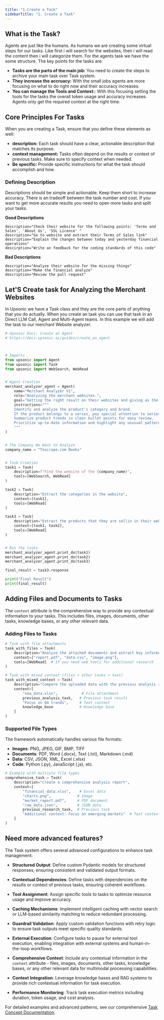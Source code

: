 ```yaml
---
title: "1.Create a Task"
sidebarTitle: "1. Create a Task"
---
```



## What is the Task?
Agents are just like the humans. As humans we are creating some virtual steps for our tasks. Like first i will search for the websites, then i will read the content then i will categorize them. For the agents task we have the some structure. The key points for the tasks are:

- **Tasks are the parts of the main job:** You need to create the steps to archive your main task over Task system.
- **They increase the accruacy:** With the small jobs agents are more focusing on what to do right now and their accuracy increases.
- **You can manage the Tools and Context:**: With this focusing setting the tools for the tasks the overall token usage and accuracy increases. Agents only get the required context at the right time.



## Core Principles For Tasks

When you are creating a Task, ensure that you define these elements as well:
- **description:** Each task should have a clear, actionable description that matches its purpose.
- **context management:** Tasks often depend on the results or context of previous tasks. Make sure to specify context when needed.
- **Be specific:** Provide specific instructions for what the task should accomplish and how.

### Defining Description
Descriptions should be simple and actionable. Keep them short to increase accuracy. There is an tradeoff between the task number and cost. If you want to get more accurate results you need to open more tasks and split your tasks. 

**Good Descriptions**
```
description="Check their website for the following points: 'Terms and Sales', 'About Us', 'SSL Licence' "
description="Go to website and extract their Terms of Sales link"
description="Explain the changes between today and yesterday financial operations"
descirption="Write an feedback for the coding standards of this code"
```

**Bad Descriptions**
```
description="Analyze their website for the missing things"
description="Make the financial analyze"
description="Review the pull request"
```


## Let'S Create task for Analyzing the Merchant Websites

In Upsonic we have a Task class and they are the core parts of anything that you do actually. When you create an task you can use that task in an Direct LLM Call, Agent and Multi-Agent teams. In this example we will add the task to our merchant Website analyzer.



```python
# Upsonic Docs: Create an Agent
# https://docs.upsonic.ai/guides/create_an_agent



# Imports
from upsonic import Agent
from upsonic import Task
from upsonic import WebSearch, WebRead


# Agent Creation
merchant_analyzer_agent = Agent(
    name="Merchant Analyzer V1",
    role="Analyzing the merchant websites.",
    goal="Getting the right result on their websites and giving as the user requested format",
    instructions="""
    Identify and analyze the product's category and brand.
    If the product belongs to a series, pay special attention to series details and related products.
    Summarize product trends in clear bullet points for easy review.
    Prioritize up-to-date information and highlight any unusual patterns or outliers.
    """
)


# The Company We Want to Analyze
company_name = "Toscrape.com Books"


# Task Creation
task1 = Task(
    description=f"Find the website of the {company_name}",
    tools=[WebSearch, WebRead]    
)

task2 = Task(
    description="Extract the categories in the website", 
    context=[task1],
    tools=[WebRead]
)

task3 = Task(
    description="Extract the products that they are sellin in their websites by the categories", 
    context=[task1, task2],
    tools=[WebRead]
)


# Run the tasks
merchant_analyzer_agent.print_do(task1)
merchant_analyzer_agent.print_do(task2)
merchant_analyzer_agent.print_do(task3)

final_result = task3.response

print("Final Result")
print(final_result)

```

## Adding Files and Documents to Tasks

The `context` attribute is the comprehensive way to provide any contextual information to your tasks. This includes files, images, documents, other tasks, knowledge bases, or any other relevant data.

### Adding Files to Tasks

```python
# Task with file attachments
task_with_files = Task(
    description="Analyze the attached documents and extract key information",
    context=["report.pdf", "data.csv", "image.png"],
    tools=[WebRead]  # If you need web tools for additional research
)

# Task with mixed context (files + other tasks + text)
task_with_mixed_context = Task(
    description="Compare the uploaded data with the previous analysis results",
    context=[
        "new_data.xlsx",           # File attachment
        previous_analysis_task,   # Previous task result
        "Focus on Q4 trends",     # Text context
        knowledge_base            # Knowledge base
    ]
)
```

### Supported File Types

The framework automatically handles various file formats:

- **Images**: PNG, JPEG, GIF, BMP, TIFF
- **Documents**: PDF, Word (.docx), Text (.txt), Markdown (.md)
- **Data**: CSV, JSON, XML, Excel (.xlsx)
- **Code**: Python (.py), JavaScript (.js), etc.

```python
# Example with multiple file types
comprehensive_task = Task(
    description="Create a comprehensive analysis report",
    context=[
        "financial_data.xlsx",    # Excel data
        "charts.png",            # Image
        "market_report.pdf",     # PDF document
        "raw_data.json",         # JSON data
        previous_research_task,  # Previous task
        "Additional context: Focus on emerging markets"  # Text context
    ]
)
```


## Need more advanced features?

The Task system offers several advanced configurations to enhance task management:

- **Structured Output**: Define custom Pydantic models for structured responses, ensuring consistent and validated output formats.

- **Contextual Dependencies**: Define tasks with dependencies on the results or context of previous tasks, ensuring coherent workflows.

- **Tool Assignment**: Assign specific tools to tasks to optimize resource usage and improve accuracy.

- **Caching Mechanisms**: Implement intelligent caching with vector search or LLM-based similarity matching to reduce redundant processing.

- **Guardrail Validation**: Apply custom validation functions with retry logic to ensure task outputs meet specific quality standards.

- **External Execution**: Configure tasks to pause for external tool execution, enabling integration with external systems and human-in-the-loop workflows.

- **Comprehensive Context**: Include any contextual information in the `context` attribute - files, images, documents, other tasks, knowledge bases, or any other relevant data for multimodal processing capabilities.

- **Context Integration**: Leverage knowledge bases and RAG systems to provide rich contextual information for task execution.

- **Performance Monitoring**: Track task execution metrics including duration, token usage, and cost analysis.

For detailed examples and advanced patterns, see our comprehensive [Task Concept Documentation](https://docs.upsonic.ai/concepts/task).